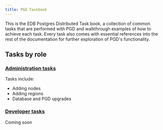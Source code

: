 ```yaml
---
title: PGD Taskbook
---
```


This is the EDB Postgres Distributed Task book, a collection of common tasks that are performed with PGD and walkthrough examples of how to achieve each task. Every task also comes with essential references into the rest of the documentation for further exploration of PGD's functionality. 

## Tasks by role

### [Administration tasks](administration)

Tasks include:

* Adding nodes
* Adding regions
* Database and PGD upgrades

### [Developer tasks](developer)

Coming soon
